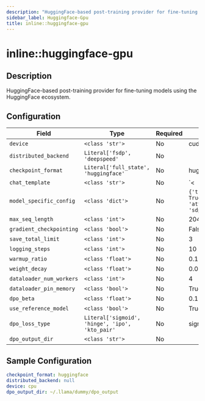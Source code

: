 ```yaml
---
description: "HuggingFace-based post-training provider for fine-tuning models using the HuggingFace ecosystem."
sidebar_label: Huggingface-Gpu
title: inline::huggingface-gpu
---
```


# inline::huggingface-gpu

## Description

HuggingFace-based post-training provider for fine-tuning models using the HuggingFace ecosystem.

## Configuration

| Field | Type | Required | Default | Description |
|-------|------|----------|---------|-------------|
| `device` | `<class 'str'>` | No | cuda |  |
| `distributed_backend` | `Literal['fsdp', 'deepspeed'` | No |  |  |
| `checkpoint_format` | `Literal['full_state', 'huggingface'` | No | huggingface |  |
| `chat_template` | `<class 'str'>` | No | `&lt;|user|&gt;`<br/>`{input}`<br/>`&lt;|assistant|&gt;`<br/>`{output}` |  |
| `model_specific_config` | `<class 'dict'>` | No | `{'trust_remote_code': True, 'attn_implementation': 'sdpa'}` |  |
| `max_seq_length` | `<class 'int'>` | No | 2048 |  |
| `gradient_checkpointing` | `<class 'bool'>` | No | False |  |
| `save_total_limit` | `<class 'int'>` | No | 3 |  |
| `logging_steps` | `<class 'int'>` | No | 10 |  |
| `warmup_ratio` | `<class 'float'>` | No | 0.1 |  |
| `weight_decay` | `<class 'float'>` | No | 0.01 |  |
| `dataloader_num_workers` | `<class 'int'>` | No | 4 |  |
| `dataloader_pin_memory` | `<class 'bool'>` | No | True |  |
| `dpo_beta` | `<class 'float'>` | No | 0.1 |  |
| `use_reference_model` | `<class 'bool'>` | No | True |  |
| `dpo_loss_type` | `Literal['sigmoid', 'hinge', 'ipo', 'kto_pair'` | No | sigmoid |  |
| `dpo_output_dir` | `<class 'str'>` | No |  |  |

## Sample Configuration

```yaml
checkpoint_format: huggingface
distributed_backend: null
device: cpu
dpo_output_dir: ~/.llama/dummy/dpo_output
```
